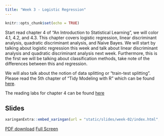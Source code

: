 ```yaml
---
title: "Week 3 - Logistic Regression"
---
```


```r
knitr::opts_chunk$set(echo = TRUE)
```

Start read chapter 4 of "An Introduction to Statistical Learning", we will color 4.1, 4.2, and 4.3. This chapter covers logistic regression, linear discriminant analysis, quadratic discriminant analysis, and Naive Bayes.
We will start by talking about logistic regression this week and talk about linear discriminant analysis and quadratic discriminant analysis next week.
Furthermore, this is the first we will be talking about classification methods, take note of the differences between this and regression.

We will also talk about the notion of data splitting or "train-test splitting". Please read the 5th chapter of "Tidy Modeling with R" which can be found [here](https://www.tmwr.org/splitting.html).

The reading labs for chapter 4 can be found [here](https://emilhvitfeldt.github.io/ISLR-tidymodels-labs/classification.html)

## Slides

```r
xaringanExtra::embed_xaringan(url = "static/slides/week-02/index.html", ratio = "16:9")
```

[PDF download](static/slides/week-02/week-02.pdf) [Full Screen](static/slides/week-02/index.html)
